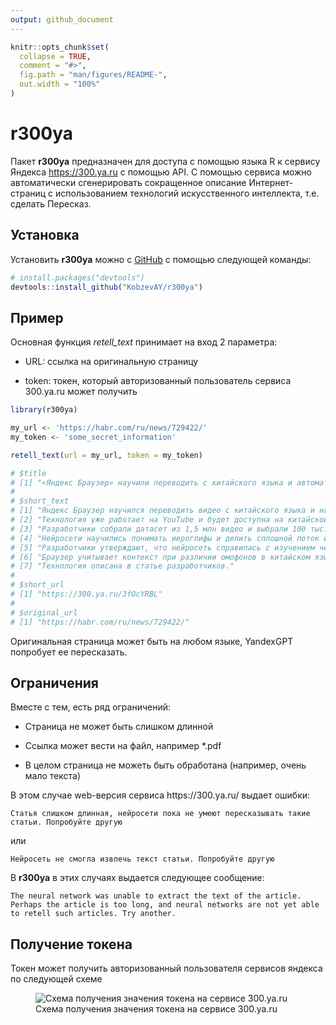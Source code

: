 ```yaml
---
output: github_document
---
```


<!-- README.md is generated from README.Rmd. Please edit that file -->

```r
knitr::opts_chunk$set(
  collapse = TRUE,
  comment = "#>",
  fig.path = "man/figures/README-",
  out.width = "100%"
)
```

# r300ya

<!-- badges: start -->
<!-- badges: end -->

Пакет **r300ya** предназначен для доступа с помощью языка R к сервису Яндекса <https://300.ya.ru> c помощью API. С помощью сервиса можно  автоматически сгенерировать сокращенное описание Интернет-страниц с использованием технологий искусственного интеллекта, т.е. сделать Пересказ.

## Установка

Установить **r300ya** можно с [GitHub](https://github.com/) с помощью следующей команды:

``` r
# install.packages("devtools")
devtools::install_github("KobzevAY/r300ya")
```

## Пример

Основная функция *retell_text* принимает на вход 2 параметра:

- URL: ссылка на оригинальную страницу

- token: токен, который авторизованный пользователь сервиса 300.ya.ru может получить

```r
library(r300ya)

my_url <- 'https://habr.com/ru/news/729422/'
my_token <- 'some_secret_information'

retell_text(url = my_url, token = my_token)

# $title
# [1] "«Яндекс Браузер» научили переводить с китайского языка и автоматически накладывать русскую озвучку"
# 
# $short_text
# [1] "Яндекс Браузер научился переводить видео с китайского языка и накладывать русскую озвучку."            
# [2] "Технология уже работает на YouTube и будет доступна на китайской видеоплатформе Bilibili."             
# [3] "Разработчики собрали датасет из 1,5 млн видео и выбрали 100 тыс. с качественными субтитрами."          
# [4] "Нейросети научились понимать иероглифы и делить сплошной поток иероглифов на смысловые отрезки."       
# [5] "Разработчики утверждают, что нейросеть справилась с изучением четырёх тонов китайского языка за месяц."
# [6] "Браузер учитывает контекст при различии омофонов в китайском языке."                                   
# [7] "Технология описана в статье разработчиков."                                                            
# 
# $short_url
# [1] "https://300.ya.ru/3fOcYRBL"
# 
# $original_url
# [1] "https://habr.com/ru/news/729422/"
```

Оригинальная страница может быть на любом языке, YandexGPT попробует ее пересказать.

## Ограничения

Вместе с тем, есть ряд ограничений:

+ Страница не может быть слишком длинной

+ Ссылка может вести на файл, например *.pdf

+ В целом страница не можеть быть обработана (например, очень мало текста)

В этом случае web-версия сервиса https://300.ya.ru/ выдает ошибки:

```
Статья слишком длинная, нейросети пока не умеют пересказывать такие статьи. Попробуйте другую
```

или

```
Нейросеть не смогла извлечь текст статьи. Попробуйте другую
```

В **r300ya** в этих случаях выдается следующее сообщение:

```
The neural network was unable to extract the text of the article. Perhaps the article is too long, and neural networks are not yet able to retell such articles. Try another.
```

## Получение токена

Токен может получить авторизованный пользователя сервисов яндекса по следующей схеме

![Схема получения значения токена на сервисе 300.ya.ru](r300ya_token.png)

